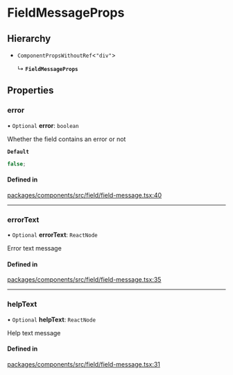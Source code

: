 # FieldMessageProps

## Hierarchy

- `ComponentPropsWithoutRef`\<`"div"`\>

  ↳ **`FieldMessageProps`**

## Properties

### error

• `Optional` **error**: `boolean`

Whether the field contains an error or not

**`Default`**

```ts
false;
```

#### Defined in

[packages/components/src/field/field-message.tsx:40](https://github.com/vtex/shoreline/blob/0b6f8d7fa/packages/components/src/field/field-message.tsx#L40)

---

### errorText

• `Optional` **errorText**: `ReactNode`

Error text message

#### Defined in

[packages/components/src/field/field-message.tsx:35](https://github.com/vtex/shoreline/blob/0b6f8d7fa/packages/components/src/field/field-message.tsx#L35)

---

### helpText

• `Optional` **helpText**: `ReactNode`

Help text message

#### Defined in

[packages/components/src/field/field-message.tsx:31](https://github.com/vtex/shoreline/blob/0b6f8d7fa/packages/components/src/field/field-message.tsx#L31)
